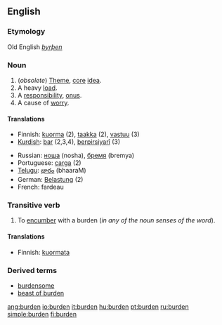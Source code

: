 ==English==
===Etymology===
Old English ''[[byrþen]]''
===Noun===
{{en-noun-reg}}

# (''obsolete'') [[Theme]], [[core]] [[idea]].
# A heavy [[load]].
# A [[responsibility]], [[onus]].
# A cause of [[worry]].

====Translations====
{{rfc-trans}}
{{top}}
*Finnish: [[kuorma]] (2), [[taakka]] (2), [[vastuu]] (3)
*[[Kurdish]]: [[bar]] {{m}} (2,3,4), [[berpirsiyarî]] {{f}} (3)
{{mid}}
*Russian: [[:ru:ноша|ноша]] (nosha), [[:ru:бремя|бремя]] (bremya)
*Portuguese: [[carga]] (2)
*[[Telugu]]: [[భారం]] (bhaaraM)
*German: [[Belastung]] (2)
*French: fardeau
{{bottom}}

===Transitive verb===
{{en-verb}}

# To [[encumber]] with a burden (''in any of the noun senses of the word'').

====Translations====
*Finnish: [[kuormata]]

===Derived terms===
*[[burdensome]]
*[[beast of burden]]

[[ang:burden]]
[[io:burden]]
[[it:burden]]
[[hu:burden]]
[[pt:burden]]
[[ru:burden]]
[[simple:burden]]
[[fi:burden]]